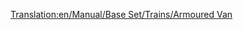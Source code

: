 [[Translation:en/Manual/Base Set/Trains/Armoured Van]]
{{fr/Manual/Base Set/Trains/Wagon|Nom=Wagon blindé
|Coût=1 494£ (2 988$)
|Poids=30 / 32 t
|Image=[[File:en/Manual/Base Set/Trains/Steeltruck.png]]
|Capacité=20 sacs de valeurs/or/diamants
|MonoCoût=Tempéré: 2 439£ (4 878$)<br/>Subtropical: 1 494£ (2 988$)
|MonoPoids=30 / 33 t
|MonoCapacité=25 sacs de valeurs/or/diamants
|MagCoût=Tempéré: 2 439£ (4 878$)<br/>Subtropical: 1 494£ (2 988$)
|MagPoids=30 / 33 t
|MagCapacité=27 sacs de valeurs/or/diamants
|Description=Ce wagon peut transporter des biens de valeur entre les banques des métropoles de plus de 1200 habitants. Malheureusement, il y a peu de banques générées au début, à cause des petites villes sur une carte aléatoire. Depuis OTTD v0.6.0, vous pouvez [[fr/Financer de nouvelles industries|financer]] des banques dans les villes, à l'inverse de la version 0.5.x sans le bon correctif.
}}